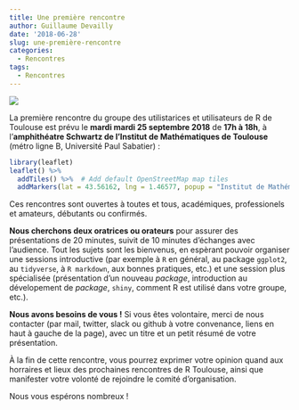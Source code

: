 ```yaml
---
title: Une première rencontre
author: Guillaume Devailly
date: '2018-06-28'
slug: une-première-rencontre
categories:
  - Rencontres
tags:
  - Rencontres
---
```


![](/img/logo.svg)

La première rencontre du groupe des utilistarices et utilisateurs de R de Toulouse est prévu le **mardi mardi 25 septembre 2018** de **17h à 18h**,
à l'**amphithéatre Schwartz de l'Institut de Mathématiques de Toulouse** (métro ligne B, Université Paul Sabatier) :
```r
library(leaflet)
leaflet() %>%
  addTiles() %>%  # Add default OpenStreetMap map tiles
  addMarkers(lat = 43.56162, lng = 1.46577, popup = "Institut de Mathématiques de Toulouse")

```

Ces rencontres sont ouvertes à toutes et tous, académiques, professionels et amateurs, débutants ou confirmés.

**Nous cherchons deux oratrices ou orateurs** pour assurer des présentations de 20 minutes, suivit de 10 minutes d'échanges avec l'audience.
Tout les sujets sont les bienvenus, en espèrant pouvoir organiser une sessions introductive (par exemple à `R` en général, au package `ggplot2`, au `tidyverse`, à `R markdown`, aux bonnes pratiques, etc.) et une session plus spécialisée (présentation d'un nouveau *package*, introduction au dévelopement de *package*, `shiny`, comment R est utilisé dans votre groupe, etc.).

**Nous avons besoins de vous !** Si vous êtes volontaire, merci de nous contacter (par mail, twitter, slack ou github à votre convenance, liens en haut à gauche de la page), avec un titre et un petit résumé de votre présentation.

À la fin de cette rencontre, vous pourrez exprimer votre opinion quand aux horraires et lieux des prochaines rencontres de R Toulouse, ainsi que manifester votre volonté de rejoindre le comité d'organisation.

Nous vous espérons nombreux !
